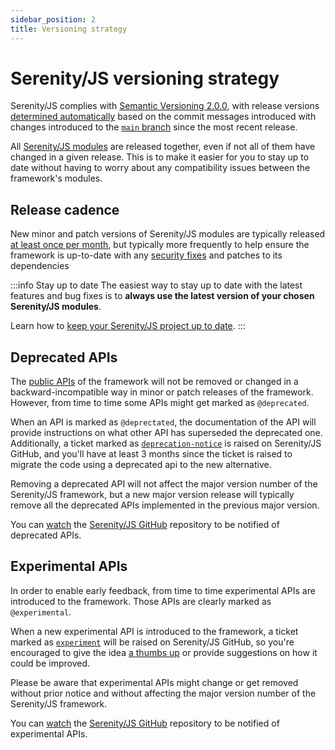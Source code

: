 ```yaml
---
sidebar_position: 2
title: Versioning strategy
---
```


# Serenity/JS versioning strategy

Serenity/JS complies with [Semantic Versioning 2.0.0](https://semver.org/),
with release versions [determined automatically](/community/contributing/commit-message-conventions/)
based on the commit messages introduced with changes
introduced to the [`main` branch](https://github.com/serenity-js/serenity-js/tree/main) since the most recent release.

All [Serenity/JS modules](/handbook/getting-started/architecture) are released together, even if not all of them have changed in a given release.
This is to make it easier for you to stay up to date without having to worry about any compatibility issues between the framework's modules.

## Release cadence

New minor and patch versions of Serenity/JS modules are typically released [at least once per month](/releases/),
but typically more frequently to help ensure the framework is up-to-date
with any [security fixes](https://snyk.io/test/github/serenity-js/serenity-js) and patches to its dependencies

:::info Stay up to date
The easiest way to stay up to date with the latest features and bug fixes is to **always use the latest version of your chosen Serenity/JS modules**.

Learn how to [keep your Serenity/JS project up to date](/releases/updating-serenity-js).
:::

## Deprecated APIs

The [public APIs](/api) of the framework will not be removed or changed in a backward-incompatible way in minor or patch releases of the framework. However, from time to time some APIs might get marked as `@deprecated`.

When an API is marked as `@deprectated`, the documentation of the API will provide instructions on what other API has superseded the deprecated one. Additionally, a ticket marked as [`deprecation-notice`](https://github.com/serenity-js/serenity-js/labels/deprecation-notice) is raised on Serenity/JS GitHub, and you'll have at least 3 months since the ticket is raised to migrate the code using a deprecated api to the new alternative.

Removing a deprecated API will not affect the major version number of the Serenity/JS framework, but a new major version release will typically remove all the deprecated APIs implemented in the previous major version.

You can [watch](https://docs.github.com/en/github/managing-subscriptions-and-notifications-on-github/configuring-notifications#configuring-your-watch-settings-for-an-individual-repository) the [Serenity/JS GitHub](https://github.com/serenity-js/serenity-js) repository to be notified of deprecated APIs.

## Experimental APIs

In order to enable early feedback, from time to time experimental APIs are introduced to the framework. Those APIs are clearly marked as `@experimental`.

When a new experimental API is introduced to the framework, a ticket marked as [`experiment`](https://github.com/jan-molak/serenity-js/labels/experiment) will be raised on Serenity/JS GitHub, so you're encouraged to give the idea [a thumbs up](https://help.github.com/en/github/collaborating-with-issues-and-pull-requests/about-conversations-on-github#reacting-to-ideas-in-comments) or provide suggestions on how it could be improved.

Please be aware that experimental APIs might change or get removed without prior notice and without affecting the major version number of the Serenity/JS framework.

You can [watch](https://docs.github.com/en/github/managing-subscriptions-and-notifications-on-github/configuring-notifications#configuring-your-watch-settings-for-an-individual-repository) the [Serenity/JS GitHub](https://github.com/serenity-js/serenity-js) repository to be notified of experimental APIs.
